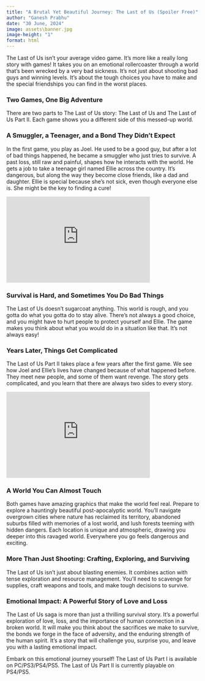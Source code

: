 ```yaml
---
title: "A Brutal Yet Beautiful Journey: The Last of Us (Spoiler Free)"
author: "Ganesh Prabhu"
date: "30 June, 2024"
image: assets\banner.jpg
image-height: "1"
format: html
---
```

The Last of Us isn't your average video game. It's more like a really long story with games! It takes you on an emotional rollercoaster through a world that's been wrecked by a very bad sickness. It's not just about shooting bad guys and winning levels. It's about the tough choices you have to make and the special friendships you can find in the worst places.

### Two Games, One Big Adventure

There are two parts to The Last of Us story: The Last of Us and The Last of Us Part II. Each game shows you a different side of this messed-up world.

### A Smuggler, a Teenager, and a Bond They Didn't Expect

In the first game, you play as Joel. He used to be a good guy, but after a lot of bad things happened, he became a smuggler who just tries to survive. A past loss, still raw and painful, shapes how he interacts with the world. He gets a job to take a teenage girl named Ellie across the country. It's dangerous, but along the way they become close friends, like a dad and daughter. Ellie is special because she's not sick, even though everyone else is. She might be the key to finding a cure!

<iframe width="375" height="225" src="https://www.youtube.com/embed/R2Ebc_OFeug" title="YouTube video player" frameborder="0" allow="accelerometer; autoplay; clipboard-write; encrypted-media; gyroscope; picture-in-picture; web-share" referrerpolicy="strict-origin-when-cross-origin" allowfullscreen></iframe>

### Survival is Hard, and Sometimes You Do Bad Things

The Last of Us doesn't sugarcoat anything. This world is rough, and you gotta do what you gotta do to stay alive. There's not always a good choice, and you might have to hurt people to protect yourself and Ellie. The game makes you think about what you would do in a situation like that. It's not always easy!

### Years Later, Things Get Complicated

The Last of Us Part II takes place a few years after the first game. We see how Joel and Ellie's lives have changed because of what happened before. They meet new people, and some of them want revenge. The story gets complicated, and you learn that there are always two sides to every story.

<iframe width="375" height="225" src="https://www.youtube.com/embed/vhII1qlcZ4E" title="YouTube video player" frameborder="0" allow="accelerometer; autoplay; clipboard-write; encrypted-media; gyroscope; picture-in-picture; web-share" referrerpolicy="strict-origin-when-cross-origin" allowfullscreen></iframe>

### A World You Can Almost Touch

Both games have amazing graphics that make the world feel real. Prepare to explore a hauntingly beautiful post-apocalyptic world. You'll navigate overgrown cities where nature has reclaimed its territory, abandoned suburbs filled with memories of a lost world, and lush forests teeming with hidden dangers. Each location is unique and atmospheric, drawing you deeper into this ravaged world. Everywhere you go feels dangerous and exciting.

### More Than Just Shooting: Crafting, Exploring, and Surviving

The Last of Us isn't just about blasting enemies. It combines action with tense exploration and resource management. You'll need to scavenge for supplies, craft weapons and tools, and make tough decisions to survive.

### Emotional Impact: A Powerful Story of Love and Loss

The Last of Us saga is more than just a thrilling survival story. It's a powerful exploration of love, loss, and the importance of human connection in a broken world. It will make you think about the sacrifices we make to survive, the bonds we forge in the face of adversity, and the enduring strength of the human spirit. It's a story that will challenge you, surprise you, and leave you with a lasting emotional impact.

Embark on this emotional journey yourself! The Last of Us Part I is available on PC/PS3/PS4/PS5. The Last of Us Part II is currently playable on PS4/PS5.


